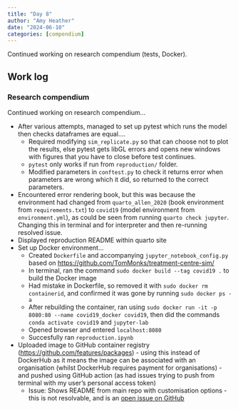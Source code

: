 ```yaml
---
title: "Day 8"
author: "Amy Heather"
date: "2024-06-10"
categories: [compendium]
---
```


::: {.callout-note}

Continued working on research compendium (tests, Docker).

:::

## Work log

### Research compendium

Continued working on research compendium...

* After various attempts, managed to set up pytest which runs the model then checks dataframes are equal....
    * Required modifying `sim_replicate.py` so that can choose not to plot the results, else pytest gets libGL errors and opens new windows with figures that you have to close before test continues.
    * `pytest` only works if run from `reproduction/` folder.
    * Modified parameters in `conftest.py` to check it returns error when parameters are wrong which it did, so returned to the correct parameters.
* Encountered error rendering book, but this was because the environment had changed from `quarto_allen_2020` (book environment from `requirements.txt`) to `covid19` (model environment from `environment.yml`), as could be seen from running `quarto check jupyter`. Changing this in terminal and for interpreter and then re-running resolved issue.
* Displayed reproduction README within quarto site
* Set up Docker environment...
    * Created `Dockerfile` and accompanying `jupyter_notebook_config.py` based on <https://github.com/TomMonks/treatment-centre-sim/>
    * In terminal, ran the command `sudo docker build --tag covid19 .` to build the Docker image
    * Had mistake in Dockerfile, so removed it with `sudo docker rm containerid`, and confirmed it was gone by running `sudo docker ps -a`
    * After rebuilding the container, ran using `sudo docker run -it -p 8080:80 --name covid19_docker covid19`, then did the commands `conda activate covid19` and `jupyter-lab`
    * Opened browser and entered `localhost:8080`
    * Succesfully ran `reproduction.ipynb`
* Uploaded image to GitHub container registry (<https://github.com/features/packages>) - using this instead of DockerHub as it means the image can be associated with an organisation (whilst DockerHub requires payment for organisations) - and pushed using GitHub action (as had issues trying to push from terminal with my user's personal access token)
    * Issue: Shows README from main repo with customisation options - this is not resolvable, and is an [open issue on GitHub](https://github.com/orgs/community/discussions/25665)